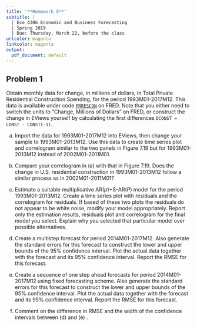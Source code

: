 ```yaml
---
title: '**Homework 5**'
subtitle: | 
  | Eco 4306 Economic and Business Forecasting
  | Spring 2019
  | Due: Thursday, March 22, before the class
urlcolor: magenta
linkcolor: magenta
output:
  pdf_document: default
---
```


\renewcommand{\baselinestretch}{1.15} \selectfont

## **Problem 1** 

Obtain monthly data for change, in millions of dollars, in Total Private Residential Construction Spending, for the period 1993M01-2017M12. This data is available under code [`PRRESCON`](https://fred.stlouisfed.org/series/PRRESCON) on FRED. Note that you either need to switch the units to "Change, Millions of Dollars" on FRED, or construct the change in EViews yourself by calculating the first differences `DCONST = CONST - CONST(-1)`.

(a) Import the data for 1993M01-2017M12 into EViews, then change your sample to 1993M01-2013M12. Use this data to create time series plot and correlogram similar to the two panels in Figure 7.19 but for 1993M01-2013M12 instead of 2002M01-2011M01. 

(b) Compare your correlogram in (a) with that in Figure 7.19. Does the change in U.S. residential construction in 1993M01-2013M12 follow a similar process as in 2002M01-2011M01?

(c) Estimate a suitable multiplicative AR($p$)+S-AR($P$) model for the period 1993M01-2013M12. Create a time series plot with residuals and the correlogram for residuals. If based of these two plots the residuals do not appear to be white noise, modify your model appropriately. Report only the  estimation results, residuals plot and correlogram for the final model you select. Explain why you selected that particular model over possible alternatives.

(d) Create a multistep forecast for period 2014M01-2017M12. Also generate the standard errors for this forecast to construct the lower and upper bounds of the 95\% confidence interval. Plot the actual data together with the forecast and its 95% confidence interval. Report the RMSE for this forecast. 

(e) Create a sequence of one step ahead forecasts for period 2014M01-2017M12 using fixed forecasting scheme. Also generate the standard errors for this forecast to construct the lower and upper bounds of the 95\% confidence interval. Plot the actual data together with the forecast and its 95% confidence interval. Report the RMSE for this forecast. 

(f) Comment on the difference in RMSE and the width of the confidence intervals between (d) and (e) .


<!--
\newpage

## **Problem 2** 

Download the workfile in [hpSF.zip](http://myweb.ttu.edu/jduras/files/teaching/e4306/hpSF.zip) which contain the quarterly data for House Price Index for San Francisco MSAD, code `ATNHPIUS41884Q` on [fred.stlouisfed.org](https://fred.stlouisfed.org).

Obtain the quarterly data for House Price Index for San Francisco MSAD available under code `ATNHPIUS41884Q` on [fred.stlouisfed.org](https://fred.stlouisfed.org) and under `FRED/ATNHPIUS41884Q` on [www.quandl.com](https://www.quandl.com).

(a) Construct time series for the percentage change, use it to create time series plots for the index itself and its quarterly growth rate, and the histogram for th growth rate as in Figure 8.1, but for San Francisco in 1975Q3-2016Q4 instead of San Diego MSA during 2075Q1-2008Q3.

(b) Change the sample to 1975Q3-2008Q4, plot the correlogram for the growth rate during this period.

(c) Use the results from (b) to determined the order of the AR($p$) model, and estimae it.

(d) Suppose that we use quadratic loss function. Construct the following four forecasts for period 2009Q1-2016Q4
    - multistep forecast using the AR($p) model
    - sequence of one step ahead forecasts using fixed scheme using the AR($p) model
    - sequence of one step ahead forecasts using naive forecast $f^{naive}_{t+1|t} = y_t$
    - sequence of one step ahead forecasts using simple moving average forecast $f^{MA}_{t+1|t} = 1/4( y_t + y_{t-1} + y_{t-2} + y_{y-3})$


(a) Create time series plots for the house price index `ihpsf`, and its growth rate `ghpsf`, and also the histogram for the growth rate as in Figure 8.1, but for San Francisco in 1975Q3-2016Q4 instead of San Diego MSA during 2075Q1-2008Q3. Is the growth rate weakly stationary? Is it normally distributed?

(b) Consider four forecasts for the growth in the house price index `ghpsf` during 2009Q1-2016Q4:
1. `ghpsf_f_ar_mul`: multistep forecast using an AR($p$) model
2. `ghpsf_f_ar_fix`: sequence of one step ahead forecasts using fixed scheme using the AR($p$) model
3. `ghpsf_f_naive`: sequence of one step ahead forecasts using naive forecast $f^{naive}_{t+1|t} = y_t$
4. `ghpsf_f_ma`: sequence of one step ahead forecasts using simple four observation moving average forecast $f^{MA}_{t+1|t} = 1/4( y_t + y_{t-1} + y_{t-2} + y_{y-3})$

    Create a plot with these four forecasts and the actual growth in the house price index.
    
(c) Suppose that we have symmetric quadratic loss function $L(e)=e^2$. For each of these four forecasts $k=1,2,3,4$, construct the forecast errors $e_{t+j,1}^{(k)}$, their squares $(e_{t+j,1}^{(k)})^2$, and use them calculate the sample MSE loss $\bar L = \frac{1}{T-t}\sum_{j=0}^{T-t-1} (e_{t+j,1}^{(k)})^2$. Rank the forecasts based on the MSE; which forecast is the best and which the worst?

(d) The one step ahead forecast error for optimal forecasts should be white noise - there should not be any linear dependence. Plot the correlograms for forecasts $k=2,3,4$. Do they satisfy this property?

(e) Perform the test of equal predictive ability for fixed scheme forecast, $k=2$, vs naive forecast, $k=3$: first construct the differences in the squared errors $\Delta L_{t,1} = L(e_{t,1}^{(3)}) - L(e_{t,1}^{(2)}) = (e_{t,1}^{(3)})^2 - (e_{t,1}^{(2)})^2$, run the regression
$$
    \Delta L_{t+j,1} = \beta_0 + u_{t+j}    \quad \text{ with } j=0,1,2,\ldots,T-t-1
$$
and determine whether the estimated coefficient $\hat \beta_0$ is statistically significant. Comment on the results.
    
(f) Perform the test of equal predictive ability for fixed scheme forecast, $k=2$, vs  moving average forecast, $k=4$ following similar steps as in (e). Comment on the results.

-->
